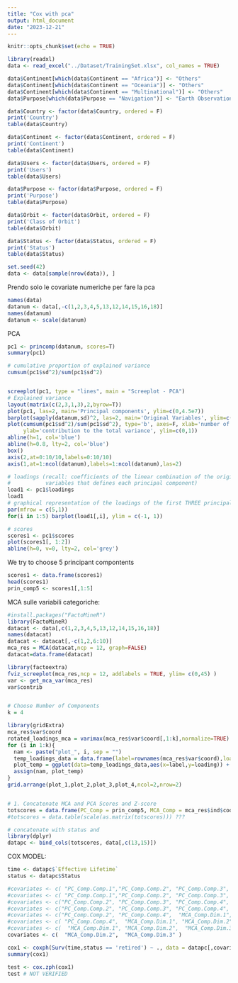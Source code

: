 ```yaml
---
title: "Cox with pca"
output: html_document
date: "2023-12-21"
---
```


```r
knitr::opts_chunk$set(echo = TRUE)
```

```r
library(readxl)
data <- read_excel("../Dataset/TrainingSet.xlsx", col_names = TRUE)

data$Continent[which(data$Continent == "Africa")] <- "Others"
data$Continent[which(data$Continent == "Oceania")] <- "Others"
data$Continent[which(data$Continent == "Multinational")] <- "Others"
data$Purpose[which(data$Purpose == "Navigation")] <- "Earth Observation"

data$Country <- factor(data$Country, ordered = F)
print('Country')
table(data$Country)

data$Continent <- factor(data$Continent, ordered = F)
print('Continent')
table(data$Continent)

data$Users <- factor(data$Users, ordered = F)
print('Users')
table(data$Users)

data$Purpose <- factor(data$Purpose, ordered = F)
print('Purpose')
table(data$Purpose)

data$Orbit <- factor(data$Orbit, ordered = F)
print('Class of Orbit')
table(data$Orbit)

data$Status <- factor(data$Status, ordered = F)
print('Status')
table(data$Status)

set.seed(42)
data <- data[sample(nrow(data)), ]

```

Prendo solo le covariate numeriche per fare la pca
```r
names(data)
datanum <- data[,-c(1,2,3,4,5,13,12,14,15,16,18)]
names(datanum)
datanum <- scale(datanum)
```
PCA
```r
pc1 <- princomp(datanum, scores=T) 
summary(pc1)

# cumulative proportion of explained variance
cumsum(pc1$sd^2)/sum(pc1$sd^2)


screeplot(pc1, type = "lines", main = "Screeplot - PCA")
# Explained variance
layout(matrix(c(2,3,1,3),2,byrow=T))
plot(pc1, las=2, main='Principal components', ylim=c(0,4.5e7))
barplot(sapply(datanum,sd)^2, las=2, main='Original Variables', ylim=c(0,4.5e7), ylab='Variances')
plot(cumsum(pc1$sd^2)/sum(pc1$sd^2), type='b', axes=F, xlab='number of components', 
     ylab='contribution to the total variance', ylim=c(0,1))
abline(h=1, col='blue')
abline(h=0.8, lty=2, col='blue')
box()
axis(2,at=0:10/10,labels=0:10/10)
axis(1,at=1:ncol(datanum),labels=1:ncol(datanum),las=2)

# loadings (recall: coefficients of the linear combination of the original 
#           variables that defines each principal component)
load1 <- pc1$loadings
load1
# graphical representation of the loadings of the first THREE principal components
par(mfrow = c(5,1))
for(i in 1:5) barplot(load1[,i], ylim = c(-1, 1))
```
```r
# scores
scores1 <- pc1$scores
plot(scores1[, 1:2])
abline(h=0, v=0, lty=2, col='grey')
```

We try to choose 5 principant compontents
```r
scores1 <- data.frame(scores1)
head(scores1)
prin_comp5 <- scores1[,1:5]
```


MCA sulle variabili categoriche:
```r
#install.packages("FactoMineR")
library(FactoMineR)
datacat <- data[,c(1,2,3,4,5,13,12,14,15,16,18)]
names(datacat)
datacat <- datacat[,-c(1,2,6:10)]
mca_res = MCA(datacat,ncp = 12, graph=FALSE)
datacat=data.frame(datacat)

library(factoextra)
fviz_screeplot(mca_res,ncp = 12, addlabels = TRUE, ylim= c(0,45) ) 
var <- get_mca_var(mca_res)
var$contrib


# Choose Number of Components
k = 4 

library(gridExtra)
mca_res$var$coord
rotated_loadings_mca = varimax(mca_res$var$coord[,1:k],normalize=TRUE)
for (i in 1:k){
  nam <- paste("plot_", i, sep = "")
  temp_loadings_data = data.frame(label=rownames(mca_res$var$coord),loading=rotated_loadings_mca$loadings[,i])
  plot_temp = ggplot(data=temp_loadings_data,aes(x=label,y=loading)) + geom_bar(stat="identity",fill="steelblue") + coord_flip() +  theme(axis.text.x = element_text(size=5)) + ylab("Category") + xlab("Rotated Loading") + ggtitle(paste("Component ",as.character(i)," Loadings",sep=""))
  assign(nam, plot_temp)
}
grid.arrange(plot_1,plot_2,plot_3,plot_4,ncol=2,nrow=2)


# 1. Concatenate MCA and PCA Scores and Z-score
totscores = data.frame(PC_Comp = prin_comp5, MCA_Comp = mca_res$ind$coord[,1:4])
#totscores = data.table(scale(as.matrix(totscores))) ???

# concatenate with status and 
library(dplyr)
datapc <- bind_cols(totscores, data[,c(13,15)])

```


COX MODEL:

```r
time <- datapc$`Effective Lifetime`
status <- datapc$Status

#covariates <- c( "PC_Comp.Comp.1","PC_Comp.Comp.2", "PC_Comp.Comp.3", "PC_Comp.Comp.4", "PC_Comp.Comp.5", "MCA_Comp.Dim.1", "MCA_Comp.Dim.2",  "MCA_Comp.Dim.3" , "MCA_Comp.Dim.4"   )
#covariates <- c( "PC_Comp.Comp.1","PC_Comp.Comp.2", "PC_Comp.Comp.3", "PC_Comp.Comp.4",  "MCA_Comp.Dim.1", "MCA_Comp.Dim.2",  "MCA_Comp.Dim.3" , "MCA_Comp.Dim.4"   )
#covariates <- c("PC_Comp.Comp.2", "PC_Comp.Comp.3", "PC_Comp.Comp.4",  "MCA_Comp.Dim.1", "MCA_Comp.Dim.2",  "MCA_Comp.Dim.3" , "MCA_Comp.Dim.4" )
#covariates <- c("PC_Comp.Comp.2", "PC_Comp.Comp.3", "PC_Comp.Comp.4",  "MCA_Comp.Dim.1", "MCA_Comp.Dim.2",  "MCA_Comp.Dim.3" )
#covariates <- c("PC_Comp.Comp.2", "PC_Comp.Comp.4",  "MCA_Comp.Dim.1", "MCA_Comp.Dim.2",  "MCA_Comp.Dim.3" )
#covariates <- c( "PC_Comp.Comp.4",  "MCA_Comp.Dim.1", "MCA_Comp.Dim.2",  "MCA_Comp.Dim.3" )
#covariates <- c(  "MCA_Comp.Dim.1", "MCA_Comp.Dim.2",  "MCA_Comp.Dim.3" )
covariates <- c(  "MCA_Comp.Dim.2",  "MCA_Comp.Dim.3" )

cox1 <- coxph(Surv(time,status == 'retired') ~ ., data = datapc[,covariates])
summary(cox1)

test <- cox.zph(cox1)
test # NOT VERIFIED

```



